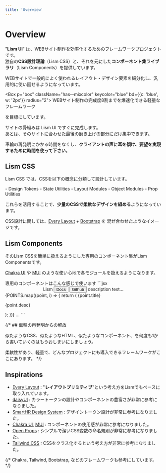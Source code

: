 ```yaml
---
title: 'Overview'
---
```



# Overview

"**Lism UI**" は、WEBサイト制作を効率化するためのフレームワークプロジェクトです。  
独自の**CSS設計理論**（Lism CSS）と、それを元にした**コンポーネント集ライブラリ**（Lism Components）を提供しています。

WEBサイトで一般的によく使われるレイアウト・デザイン要素を細分化し、汎用的に使い回せるようになっています。


<Box p="box" className="has--mixcolor" keycolor="blue" bd={{c: 'blue', w: '2px'}} radius="2">
	WEBサイト制作の完成度8割までを爆速化できる軽量なフレームワーク
</Box>

を目標にしています。

サイトの骨組みは Lism UI ですぐに完成します。  
あとは、そのサイトに合わせた最後の磨き上げの部分にだけ集中できます。

車輪の再発明にかかる時間をなくし、**クライアントの声に耳を傾け、要望を実現するために時間を使って下さい**。

## Lism CSS

Lism CSS では、CSSを以下の概念に分類して設計しています。

<Box p="box" bgc="pale">
	- Design Tokens
	- State Utilities
	- Layout Modules
	- Object Modules
	- Prop Utilities
</Box>

これらを活用することで、**少量のCSSで柔軟なデザインを組める**ようになっています。

CSS設計に関しては、[Every Layout](https://every-layout.dev/) + [Bootstrap](https://getbootstrap.com/) を 混ぜ合わせたようなイメージです。


## Lism Components

そのLism CSSを簡単に扱えるようにした専用のコンポーネント集がLism Componentsです。

[Chakra UI](https://chakra-ui.com/) や [MUI](https://mui.com/) のような使い心地で各モジュールを扱えるようになります。


<Demo>
	<Demo.Title>専用のコンポーネントはこんな感じで使います</Demo.Title>
	<Demo.Code>
```jsx
<Layouter isConstrained hasGutter py={40} bgc='pale'>
	<Center size="cover" gap={40} >
		<Text tag='h1' fz='4xl'>Lism</Text>
		<Flex mbs={40} gap={20}>
			<Button href='###'>Docs</Button>
			<Button href='###' variant='outline'>Github</Button>
		</Flex>
		<Text c='pale' fw='700'>description text...</Text>
	</Center>
	<Columns cols={[2, 2, 3]} gap={30}>
		{POINTS.map((point, i) => {
			return (
				<Stack key={i} gap={20} p='box' bd bdc='base' radius='2' shadow='1'>
					<Text tag='h3' fz='l' lh='s'>
						{point.title}
					</Text>
					<p>{point.desc}</p>
				</Stack>
			);
		})}
	</Columns>
</Layouter>
...
```
	</Demo.Code>
</Demo>


{/* ## 車輪の再発明からの解放

似たようなCSS、似たようなHTML、似たようなコンポーネント、を何度も1から書いていくのはもうおしまいにしましょう。

柔軟性があり、軽量で、どんなプロジェクトにも導入できるフレームワークがここにあります。 */}



## Inspirations

- [Every Layout](https://every-layout.dev/) : "**レイアウトプリミティブ**"という考え方をLismでもベースに取り入れています。
- [daisyUI](https://daisyui.com/) : カラートークンの設計やコンポーネントの豊富さが非常に参考になりました。
- [SmartHR Design System](https://smarthr.design/products/design-tokens/) : デザイントークン設計が非常に参考になりました。
- [Chakra UI](https://chakra-ui.com/),  [MUI](https://mui.com/) : コンポーネントの使用感が非常に参考になりました。
- [Open Props](https://open-props.style/#shadows) : シンプルで潔いCSS変数の命名規則が非常に参考になりました。
- [Tailwind CSS](https://tailwindcss.com/) : CSSをクラス化するという考え方が非常に参考になりました。

{/* Chakra, Tailwind, Bootstrap, などのフレームワークも参考にしています。 */}
